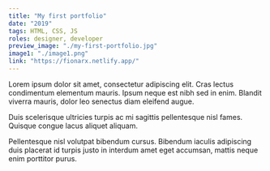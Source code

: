 ```yaml
---
title: "My first portfolio"
date: "2019"
tags: HTML, CSS, JS
roles: designer, developer
preview_image: "./my-first-portfolio.jpg"
image1: "./image1.png"
link: "https://fionarx.netlify.app/"
---
```


Lorem ipsum dolor sit amet, consectetur adipiscing elit. Cras lectus condimentum elementum mauris. Ipsum neque est nibh sed in enim. Blandit viverra mauris, dolor leo senectus diam eleifend augue.

Duis scelerisque ultricies turpis ac mi sagittis pellentesque nisl fames. Quisque congue lacus aliquet aliquam.

Pellentesque nisl volutpat bibendum cursus. Bibendum iaculis adipiscing duis placerat id turpis justo in interdum amet eget accumsan, mattis neque enim porttitor purus.
